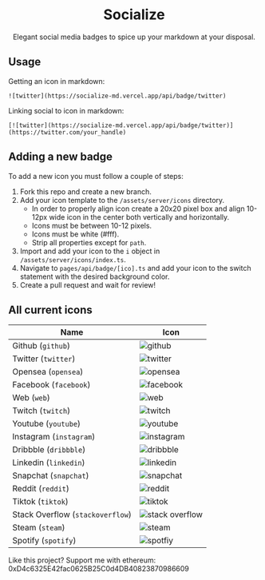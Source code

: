 
<MainContainer>

<h1 align="center">Socialize</h1>

<IconDisplay />

<p align="center">
  Elegant social media badges to spice up your markdown at your disposal.
</p>

<h2 id="usage">Usage</h2>

Getting an icon in markdown:

```
![twitter](https://socialize-md.vercel.app/api/badge/twitter)
```

Linking social to icon in markdown:

```
[![twitter](https://socialize-md.vercel.app/api/badge/twitter)](https://twitter.com/your_handle)
```

<h2 id="adding-a-new-badge">Adding a new badge</h2>

To add a new icon you must follow a couple of steps:

1. Fork this repo and create a new branch.
2. Add your icon template to the `/assets/server/icons` directory.
   - In order to properly align icon create a 20x20 pixel box and align 10-12px wide icon in the center both vertically and horizontally.
   - Icons must be between 10-12 pixels.
   - Icons must be white (#fff).
   - Strip all properties except for `path`.
3. Import and add your icon to the `i` object in `/assets/server/icons/index.ts`.
4. Navigate to `pages/api/badge/[ico].ts` and add your icon to the switch statement with the desired background color.
5. Create a pull request and wait for review!

<h2 id="all-current-icons">All current icons</h2>

| Name                             | Icon                                                                       |
| -------------------------------- | -------------------------------------------------------------------------- |
| Github (`github`)                | ![github](https://socialize-md.vercel.app/api/badge/github)                |
| Twitter (`twitter`)              | ![twitter](https://socialize-md.vercel.app/api/badge/twitter)              |
| Opensea (`opensea`)              | ![opensea](https://socialize-md.vercel.app/api/badge/opensea)              |
| Facebook (`facebook`)            | ![facebook](https://socialize-md.vercel.app/api/badge/facebook)            |
| Web (`web`)                      | ![web](https://socialize-md.vercel.app/api/badge/web)                      |
| Twitch (`twitch`)                | ![twitch](https://socialize-md.vercel.app/api/badge/twitch)                |
| Youtube (`youtube`)              | ![youtube](https://socialize-md.vercel.app/api/badge/youtube)              |
| Instagram (`instagram`)          | ![instagram](https://socialize-md.vercel.app/api/badge/instagram)          |
| Dribbble (`dribbble`)            | ![dribbble](https://socialize-md.vercel.app/api/badge/dribbble)            |
| Linkedin (`linkedin`)            | ![linkedin](https://socialize-md.vercel.app/api/badge/linkedin)            |
| Snapchat (`snapchat`)            | ![snapchat](https://socialize-md.vercel.app/api/badge/snapchat)            |
| Reddit (`reddit`)                | ![reddit](https://socialize-md.vercel.app/api/badge/reddit)                |
| Tiktok (`tiktok`)                | ![tiktok](https://socialize-md.vercel.app/api/badge/tiktok)                |
| Stack Overflow (`stackoverflow`) | ![stack overflow](https://socialize-md.vercel.app/api/badge/stackoverflow) |
| Steam (`steam`)                  | ![steam](https://socialize-md.vercel.app/api/badge/steam)                  |
| Spotify (`spotify`)              | ![spotfiy](https://socialize-md.vercel.app/api/badge/spotify)              |

Like this project? Support me with ethereum:
0xD4c6325E42fac0625B25C0d4DB40823870986609

</MainContainer>
